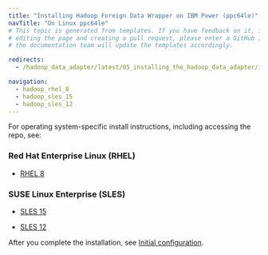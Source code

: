 ```yaml
---
title: "Installing Hadoop Foreign Data Wrapper on IBM Power (ppc64le)"
navTitle: "On Linux ppc64le"
# This topic is generated from templates. If you have feedback on it, instead of
# editing the page and creating a pull request, please enter a GitHub issue and
# the documentation team will update the templates accordingly.

redirects:
  - /hadoop_data_adapter/latest/05_installing_the_hadoop_data_adapter/ibm_power_ppc64le/

navigation:
  - hadoop_rhel_8
  - hadoop_sles_15
  - hadoop_sles_12
---
```


For operating system-specific install instructions, including accessing the repo, see:

### Red Hat Enterprise Linux (RHEL)

- [RHEL 8](hadoop_rhel_8)

### SUSE Linux Enterprise (SLES)

- [SLES 15](hadoop_sles_15)

- [SLES 12](hadoop_sles_12)

After you complete the installation, see [Initial configuration](../../configuring).

